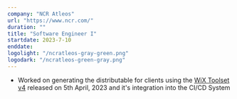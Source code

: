 ```yaml
---
company: "NCR Atleos"
url: "https://www.ncr.com/"
duration: ""
title: "Software Engineer I"
startdate: 2023-7-10
enddate:
logolight: "/ncratleos-gray-green.png"
logodark: "/ncratleos-green-gray.png"
---
```


- Worked on generating the distributable for clients using the [WiX Toolset v4](https://wixtoolset.org/docs/intro/) released on 5th April, 2023 and it's integration into the CI/CD System
